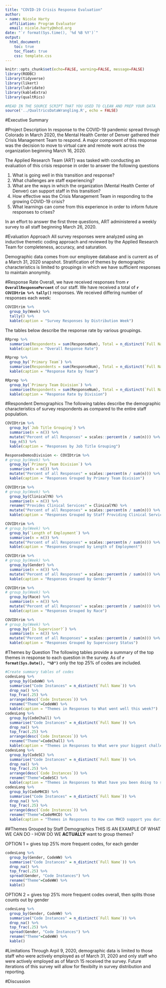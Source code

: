 ```yaml
---
title: "COVID-19 Crisis Response Evaluation"
author:
- name: Nicole Harty
  affiliation: Program Evaluator
  email: nicole.harty@mhcd.org
date: "`r format(Sys.time(), '%d %B %Y')`"
output: 
  html_document:
    toc: true
    toc_float: true
    css: template.css
---
```


```r
knitr::opts_chunk$set(echo=FALSE, warning=FALSE, message=FALSE)
library(RODBC)
library(tidyverse)
library(likert)
library(lubridate)
library(kableExtra)
library(qualtRics)

#READ IN THE SOURCE SCRIPT THAT YOU USED TO CLEAN AND PREP YOUR DATA
source('../QualtricsDataWrangling.R', echo = FALSE)
```

#Executive Summary

#Project Description
In response to the COVID-19 pandemic spread through Colorado in March 2020, the Mental Health Center of Denver gathered their Crisis Management Team to respond. A major component of this response was the decision to move to virtual care and remote work across the organization beginning March 16, 2020.

The Applied Research Team (ART) was tasked with conducting an evaluation of this crisis response in order to answer the following questions  

1. What is going well in this transition and response?
2. What challenges are staff experiencing?
3. What are the ways in which the organization (Mental Health Center of Denver) can support staff in this transition?
4. How effective was the Crisis Management Team in responding to the growing COVID-19 crisis?
5. What learnings can come from this experience in order to inform future responses to crises?

In an effort to answer the first three questions, ART administered a weekly survey to all staff beginning March 26, 2020.

#Evaluation Approach
All survey responses were analyzed using an inductive themetic coding approach and reviewed by the Applied Research Team for completeness, accuracy, and saturation.

Demographic data comes from our employee database and is current as of a March 31, 2020 snapshot. Stratification of themes by demographic characteristics is limited to groupings in which we have sufficient responses to maintain anonymity.

#Response Rate
<!--3/30/2020 doesn't account for duplicate responses. Need to update for "did we ever receive a response" vs "did we receive a response each week" -->
Overall, we have received responses from **`r OverallResponsePercent`** of our staff. We have received a total of **`r COVIDtrim %>% tally()`** responses<!--, including responses from the same staff over multiple weeks-->. We received differing number of responses each week:
```r
COVIDtrim %>%
  group_by(Week) %>%
  tally() %>%
  kable(caption = "Survey Responses by Distribution Week")
```

The tables below describe the response rate by various groupings.
```r
RRprep %>%
  summarise(Respondents = sum(ResponseNum), Total = n_distinct(`Full Name`), "Percent Responded" = scales::percent(Respondents/Total)) %>%
  kable(caption = "Overall Response Rate")

RRprep %>%
  group_by(`Primary Team`) %>%
  summarise(Respondents = sum(ResponseNum), Total = n_distinct(`Full Name`), "Percent Responded" = scales::percent(Respondents/Total)) %>%
  kable(caption = "Response Rate by Team")

RRprep %>%
  group_by(`Primary Team Division`) %>%
  summarise(Respondents = sum(ResponseNum), Total = n_distinct(`Full Name`), "Percent Responded" = scales::percent(Respondents/Total)) %>%
  kable(caption = "Response Rate by Division")
```

#Respondent Demographics
<!--Add in grouping for response week-->
The following tables describe the demographic characteristics of survey respondents as compared to the entire staff population.
``` r
COVIDtrim %>%
  group_by(`Job Title Grouping`) %>%
  summarise(n = n()) %>%
  mutate("Percent of all Responses" = scales::percent(n / sum(n))) %>%
  top_n(5) %>%
  kable(caption = "Responses by Job Title Grouping")

ResponseDemosDivision <- COVIDtrim %>%
# group_by(Week) %>%
  group_by(`Primary Team Division`) %>%
  summarise(n = n()) %>%
  mutate("Percent of all Responses" = scales::percent(n / sum(n))) %>%
  kable(caption = "Responses Grouped by Primary Team Division")

COVIDtrim %>%
# group_by(Week) %>%
  group_by(ClinicalYN) %>%
  summarise(n = n()) %>%
  rename("Provides Clinical Services" = ClinicalYN) %>%
  mutate("Percent of all Responses" = scales::percent(n / sum(n))) %>%
  kable(caption = "Responses Grouped by Staff Providing Clinical Services")

COVIDtrim %>%
# group_by(Week) %>%
  group_by(`Length of Employment`) %>%
  summarise(n = n()) %>%
  mutate("Percent of all Responses" = scales::percent(n / sum(n))) %>%
  kable(caption = "Responses Grouped by Length of Employment")

COVIDtrim %>%
# group_by(Week) %>%
  group_by(Gender) %>%
  summarise(n = n()) %>%
  mutate("Percent of all Responses" = scales::percent(n / sum(n))) %>%
  kable(caption = "Responses Grouped by Gender")

COVIDtrim %>%
# group_by(Week) %>%
  group_by(Race) %>%
  summarise(n = n()) %>%
  mutate("Percent of all Responses" = scales::percent(n / sum(n))) %>%
  kable(caption = "Responses Grouped by Race")

COVIDtrim %>%
# group_by(Week) %>%
  group_by(`Is Supervisor?`) %>%
  summarise(n = n()) %>%
  mutate("Percent of all Responses" = scales::percent(n / sum(n))) %>%
  kable(caption = "Responses Grouped by Supervisory Status")
```

#Themes by Question
The following tables provide a summary of the top themes in response to each question in the survey. As of **`r format(Sys.Date(), "%D")`** only the top 25% of codes are included.
``` r
#Create summary tables of codes
codesLong %>%
  group_by(CodeWW) %>%
  summarise("Code Instances" = n_distinct(`Full Name`)) %>%
  drop_na() %>%
  top_frac(.25) %>%
  arrange(desc(`Code Instances`)) %>%
  rename("Theme"=CodeWW) %>%
  kable(caption = "Themes in Responses to What went well this week?")
codesLong %>%
  group_by(CodeChall) %>%
  summarise("Code Instances" = n_distinct(`Full Name`)) %>%
  drop_na() %>%
  top_frac(.25) %>%
  arrange(desc(`Code Instances`)) %>%
  rename("Theme"=CodeChall) %>%
  kable(caption = "Themes in Responses to What were your biggest challenges this week?")
codesLong %>%
  group_by(CodeSC) %>%
  summarise("Code Instances" = n_distinct(`Full Name`)) %>%
  drop_na() %>%
  top_frac(.25) %>%
  arrange(desc(`Code Instances`)) %>%
  rename("Theme"=CodeSC) %>%
  kable(caption = "Themes in Responses to What have you been doing to support your self-care and well-being this week?")
codesLong %>%
  group_by(CodeMHCD) %>%
  summarise("Code Instances" = n_distinct(`Full Name`)) %>%
  drop_na() %>%
  top_frac(.25) %>%
  arrange(desc(`Code Instances`)) %>%
  rename("Theme"=CodeMHCD) %>%
  kable(caption = "Themes in Responses to How can MHCD support you during this transition?")
```

##Themes Grouped by Staff Demographics
THIS IS AN EXAMPLE OF WHAT WE CAN DO - HOW DO WE **ACTUALLY** want to group themes?

OPTION 1 = gives top 25% more frequent codes, for each gender
```r
codesLong %>%
  group_by(Gender, CodeWW) %>%
  summarise("Code Instances" = n_distinct(`Full Name`)) %>%
  drop_na() %>%
  top_frac(.25) %>%
  spread(Gender, "Code Instances") %>%
  rename("Theme"=CodeWW) %>%
  kable()
```

OPTION 2 = gives top 25% more frequent codes overall, then splits those counts out by gender
```r
codesLong %>%
  group_by(Gender, CodeWW) %>%
  summarise("Code Instances" = n_distinct(`Full Name`)) %>%
  drop_na() %>%
  top_frac(.25) %>%
  spread(Gender, "Code Instances") %>%
  rename("Theme"=CodeWW) %>%
  kable()
```


#Limitations
Through Arpil 9, 2020, demographic data is limited to those staff who were actively employed as of March 31, 2020 and only staff who were actively employed as of March 15 received the survey. Future iterations of this survey will allow for flexibilty in survey distribution and reporting. 

#Discussion


